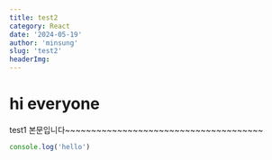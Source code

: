 ```yaml
---
title: test2
category: React
date: '2024-05-19'
author: 'minsung'
slug: 'test2'
headerImg:
---
```


# hi everyone

test1 본문입니다~~~~~~~~~~~~~~~~~~~~~~~~~~~~~~~~~~~~~~

```javascript
console.log('hello')
```
